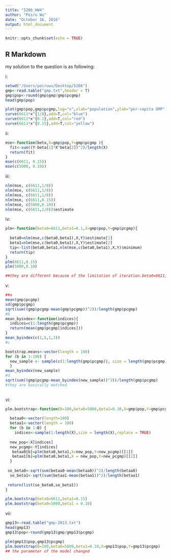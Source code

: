 ```yaml
---
title: "5206_HW4"
author: "Peiru Wu"
date: "October 16, 2016"
output: html_document
---
```


```r
knitr::opts_chunk$set(echo = TRUE)
```

## R Markdown

my solution to the question is as following:

i:
```r
setwd("/Users/peiruwu/Desktop/5206")
gmp<-read.table("gmp.txt",header = T)
gmp$pop<-round(gmp$gmp/gmp$pcgmp)
head(gmp$pop)

plot(gmp$pop,gmp$pcgmp,log="x",xlab="population",ylab="per-capita GMP")
curve(6611*x^{1/8},add=T,col="blue")
curve(6611*x^{0.1},add=T,col="red")
curve(6611*x^{0.15},add=T,col="yellow")
```

ii:
```r
mse<-function(beta,X=gmp$pop,Y=gmp$pcgmp ){
  fit<-sum((Y-beta[1]*X^beta[2])^2)/length(X)
  return(fit)
}
mse(c(6611, 0.15))
mse(c(5000, 0.10))
```
iii:
```r
nlm(mse, c(6611,1/8))
nlm(mse, c(6611,1/8))
nlm(mse, c(6611,1/8))
nlm(mse, c(6611,0.15))
nlm(mse, c(5000,0.10))
nlm(mse, c(6611,1/8))$estimate
```
iv:
```r
plm<-function(beta0=6611,beta1=0.1,X=gmp$pop,Y=gmp$pcgmp){
  
  beta0=nlm(mse,c(beta0,beta1),X,Y)$estimate[1]
  beta1=nlm(mse,c(beta0,beta1),X,Y)$estimate[2]
  tip<-list(beta0,beta1,nlm(mse,c(beta0,beta1),X,Y)$minimum)
  return(tip)
}
plm(6611,0.15)
plm(5000,0.10)

##they are different because of the limitation of iteration.beta0=6611,beta1=0.15 have less minimization
```
v:
```r
##a
mean(gmp$pcgmp)
sd(gmp$pcgmp)
sqrt(sum((gmp$pcgmp-mean(gmp$pcgmp))^2))/length(gmp$pcgmp)
#b
mean_byindex<-function(indices){
  indices=c(1:length(gmp$pcgmp))
  return(mean(gmp$pcgmp[indices])) 
}
mean_byindex(c(1,5,1,3))
#c

bootstrap.means<-vector(length = 100)
for (b in 1:100) {
  new_sample <- sample(c(1:length(gmp$pcgmp)), size = length(gmp$pcgmp), replace = TRUE)
  }  
mean_byindex(new_sample)  
#d
sqrt(sum((gmp$pcgmp-mean_byindex(new_sample))^2))/length(gmp$pcgmp)
#they are basically matched 
  
```
vi:
```r
plm.bootstrap<-function(B=100,beta0=5000,beta1=0.10,X=gmp$pop,Y=gmp$pcgmp){
 
  betaa0<-vector(length=100)
  betaa1<-vector(length = 100)
  for (b in 1:B) {
    indices<-sample(1:length(X),size = length(X),replace = TRUE)
    
  new_pop<-X[indices]
  new_pcgmp<-Y[indices]
   betaa0[b]=plm(beta0,beta1,X=new_pop,Y=new_pcgmp)[[1]]
   betaa1[b]=plm(beta0,beta1,X = new_pop,Y=new_pcgmp)[[2]]
  }
  
 se_beta0<-sqrt(sum(betaa0-mean(betaa0))^2)/length(betaa0)
  se_beta1<-sqrt(sum(betaa1-mean(betaa1))^2)/length(betaa1)
  
 return(list(se_beta0,se_beta1))
}

plm.bootstrap(beta0=6611,beta1=0.15)
plm.bootstrap(beta0=5000,beta1 = 0.10)

```
vii:
```r
gmp13<-read.table("gmp-2013.txt")
head(gmp13)
gmp13$pop<-round(gmp13$gmp/gmp13$pcgmp)

plm(gmp13$pop,gmp13$pcgmp)
plm.bootstrap(B=100,beta0=5000,beta1=0.10,X=gmp13$pop,Y=gmp13$pcgmp)
## the parameter of the model changed



```

